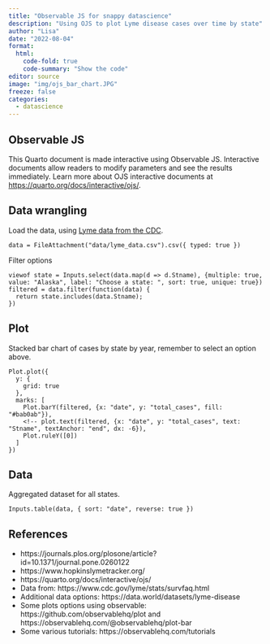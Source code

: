 ```yaml
---
title: "Observable JS for snappy datascience"
description: "Using OJS to plot Lyme disease cases over time by state"
author: "Lisa"
date: "2022-08-04"
format:
  html:
    code-fold: true
    code-summary: "Show the code"
editor: source
image: "img/ojs_bar_chart.JPG"
freeze: false
categories:
  - datascience
---
```


## Observable JS

This Quarto document is made interactive using Observable JS. Interactive documents allow readers to modify parameters and see the results immediately. Learn more about OJS interactive documents at <https://quarto.org/docs/interactive/ojs/>.

## Data wrangling

Load the data, using [Lyme data from the CDC](https://www.cdc.gov/lyme/stats/survfaq.html).

```ojs
data = FileAttachment("data/lyme_data.csv").csv({ typed: true })
```

Filter options

```ojs
viewof state = Inputs.select(data.map(d => d.Stname), {multiple: true, value: "Alaska", label: "Choose a state: ", sort: true, unique: true})
filtered = data.filter(function(data) {
  return state.includes(data.Stname);
})
```

::: panel-tabset
## Plot

Stacked bar chart of cases by state by year, remember to select an option above.

```ojs
Plot.plot({
  y: {
    grid: true
  },
  marks: [
    Plot.barY(filtered, {x: "date", y: "total_cases", fill: "#bab0ab"}),
    <!-- plot.text(filtered, {x: "date", y: "total_cases", text: "Stname", textAnchor: "end", dx: -6}),
    Plot.ruleY([0])
  ]
})
```

## Data

Aggregated dataset for all states.

```ojs
Inputs.table(data, { sort: "date", reverse: true })
```
:::

## References

-   https://journals.plos.org/plosone/article?id=10.1371/journal.pone.0260122
-   https://www.hopkinslymetracker.org/
-   https://quarto.org/docs/interactive/ojs/
-   Data from: https://www.cdc.gov/lyme/stats/survfaq.html\
-   Additional data options: https://data.world/datasets/lyme-disease
-   Some plots options using observable: https://github.com/observablehq/plot and https://observablehq.com/@observablehq/plot-bar
-   Some various tutorials: https://observablehq.com/tutorials
